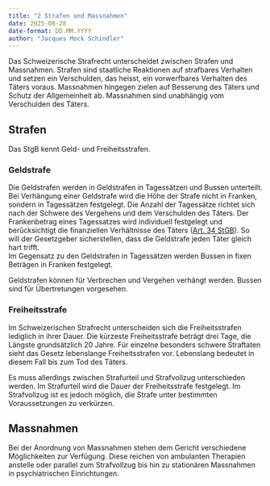 ```yaml
---
title: "2 Strafen und Massnahmen"
date: 2025-08-28
date-format: DD.MM.YYYY
author: "Jacques Mock Schindler"
---
```


Das Schweizerische Strafrecht unterscheidet zwischen Strafen und
Massnahmen. Strafen sind staatliche Reaktionen auf strafbares Verhalten
und setzen ein Verschulden, das heisst, ein vorwerfbares Verhalten des
Täters voraus. Massnahmen hingegen zielen auf Besserung des Täters und
Schutz der Allgemeinheit ab. Massnahmen sind unabhängig vom Verschulden
des Täters. 

## Strafen

Das StgB kennt Geld- und Freiheitsstrafen.

### Geldstrafe

Die Geldstrafen werden in Geldstrafen in Tagessätzen und Bussen
unterteilt. Bei Verhängung einer Geldstrafe wird die Höhe der Strafe
nicht in Franken, sondern in Tagessätzen festgelegt. Die Anzahl der
Tagessätze richtet sich nach der Schwere des Vergehens und dem
Verschulden des Täters. Der Frankenbetrag eines Tagessatzes wird
individuell festgelegt und berücksichtigt die finanziellen Verhältnisse
des Täters (<a
href="https://www.fedlex.admin.ch/eli/cc/54/757_781_799/de#art_34"
target="_blank">Art. 34 StGB</a>). So will der Gesetzgeber
sicherstellen, dass die Geldstrafe jeden Täter gleich hart trifft.  
Im Gegensatz zu den Geldstrafen in Tagessätzen werden Bussen in fixen
Beträgen in Franken festgelegt.

Geldstrafen können für Verbrechen und Vergehen verhängt werden. Bussen
sind für Übertretungen vorgesehen.

### Freiheitsstrafe

Im Schweizerischen Strafrecht unterscheiden sich die Freiheitsstrafen
lediglich in ihrer Dauer. Die kürzeste Freiheitsstrafe beträgt drei
Tage, die Längste grundsätzlich 20 Jahre. Für einzelne besonders schwere
Straftaten sieht das Gesetz lebenslange Freiheitsstrafen vor. Lebenslang
bedeutet in diesem Fall bis zum Tod des Täters.

Es muss allerdings zwischen Strafurteil und Strafvollzug unterschieden
werden. Im Strafurteil wird die Dauer der Freiheitsstrafe festgelegt. Im
Strafvollzug ist es jedoch möglich, die Strafe unter bestimmten
Voraussetzungen zu verkürzen.

## Massnahmen

Bei der Anordnung von Massnahmen stehen dem Gericht verschiedene
Möglichkeiten zur Verfügung. Diese reichen von ambulanten Therapien
anstelle oder parallel zum Strafvollzug bis hin zu stationären
Massnahmen in psychiatrischen Einrichtungen.